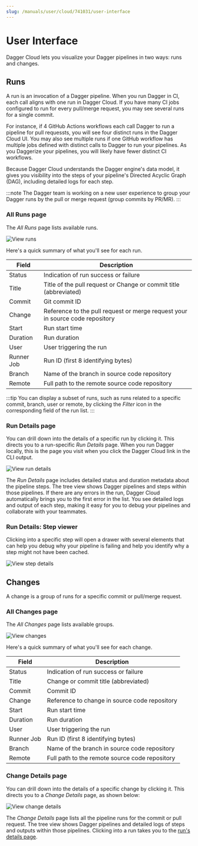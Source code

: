 ```yaml
---
slug: /manuals/user/cloud/741031/user-interface
---
```


# User Interface

Dagger Cloud lets you visualize your Dagger pipelines in two ways: runs and changes.

## Runs

A run is an invocation of a Dagger pipeline. When you run Dagger in CI, each call aligns with one run in Dagger Cloud. If you have many CI jobs configured to run for every pull/merge request, you may see several runs for a single commit.

For instance, if 4 GitHub Actions workflows each call Dagger to run a pipeline for pull requessts, you will see four distinct runs in the Dagger Cloud UI. You may also see multiple runs if one GitHub workflow has multiple jobs defined with distinct calls to Dagger to run your pipelines. As you Daggerize your pipelines, you will likely have fewer distinct CI workflows.

Because Dagger Cloud understands the Dagger engine's data model, it gives you visibility into the steps of your pipeline's Directed Acyclic Graph (DAG), including detailed logs for each step.

:::note
The Dagger team is working on a new user experience to group your Dagger runs by the pull or merge request (group commits by PR/MR).
:::

### All Runs page

The *All Runs* page lists available runs.

![View runs](/img/current_docs/manuals/user/cloud/user-interface/all-runs.png)

Here's a quick summary of what you'll see for each run.

|Field | Description |
|---|---|
|Status | Indication of run success or failure |
|Title | Title of the pull request or Change or commit title (abbreviated) |
|Commit |Git commit ID |
|Change | Reference to the pull request or merge request your in source code repository |
|Start | Run start time |
|Duration | Run duration |
|User | User triggering the run |
|Runner Job | Run ID (first 8 identifying bytes) |
|Branch | Name of the branch in source code repository |
|Remote | Full path to the remote source code repository |

:::tip
You can display a subset of runs, such as runs related to a specific commit, branch, user or remote, by clicking the *Filter* icon in the corresponding field of the run list.
:::

### Run Details page

You can drill down into the details of a specific run by clicking it. This directs you to a run-specific *Run Details* page. When you run Dagger locally, this is the page you visit when you click the Dagger Cloud link in the CLI output.

![View run details](/img/current_docs/manuals/user/cloud/user-interface/run-details.png)

The *Run Details* page includes detailed status and duration metadata about the pipeline steps. The tree view shows Dagger pipelines and steps within those pipelines. If there are any errors in the run, Dagger Cloud automatically brings you to the first error in the list. You see detailed logs and output of each step, making it easy for you to debug your pipelines and collaborate with your teammates.

### Run Details: Step viewer
Clicking into a specific step will open a drawer with several elements that can help you debug why your pipeline is failing and help you identify why a step might not have been cached.

![View step details](/img/current_docs/manuals/user/cloud/user-interface/step-details.png)


## Changes

A change is a group of runs for a specific commit or pull/merge request.

### All Changes page

The *All Changes* page lists available groups.

![View changes](/img/current_docs/manuals/user/cloud/user-interface/all-changes.png)

Here's a quick summary of what you'll see for each change.

|Field | Description |
|---|---|
|Status | Indication of run success or failure |
|Title | Change or commit title (abbreviated) |
|Commit | Commit ID |
|Change | Reference to change in source code repository |
|Start | Run start time |
|Duration | Run duration |
|User | User triggering the run |
|Runner Job | Run ID (first 8 identifying bytes) |
|Branch | Name of the branch in source code repository |
|Remote | Full path to the remote source code repository |


### Change Details page
You can drill down into the details of a specific change by clicking it. This directs you to a *Change Details* page, as shown below:

![View change details](/img/current_docs/manuals/user/cloud/user-interface/change-details.png)

The *Change Details* page lists all the pipeline runs for the commit or pull request. The tree view shows Dagger pipelines and detailed logs of steps and outputs within those pipelines. Clicking into a run takes you to the [run's details page](user-interface#run-details-page).
